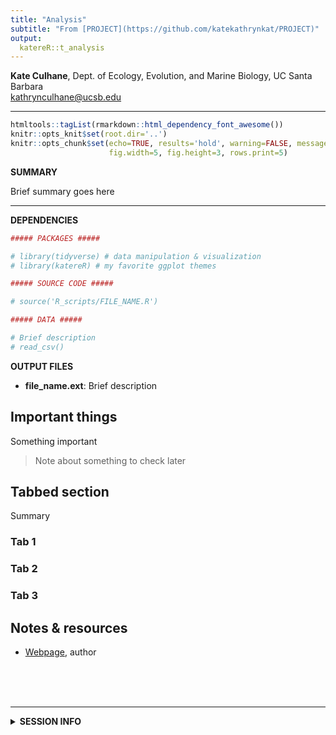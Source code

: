 ```yaml
---
title: "Analysis"
subtitle: "From [PROJECT](https://github.com/katekathrynkat/PROJECT)"
output:
  katereR::t_analysis
---
```


**Kate Culhane**, Dept. of Ecology, Evolution, and Marine Biology, UC Santa Barbara  
[kathrynculhane@ucsb.edu](kathrynculhane@ucsb.edu)
[<i class="fa fa-github"></i>](https://github.com/katekathrynkat/)
[<i class="fa fa-twitter"></i>](https://twitter.com/katekathrynkat/)

***

```r
htmltools::tagList(rmarkdown::html_dependency_font_awesome())
knitr::opts_knit$set(root.dir='..')
knitr::opts_chunk$set(echo=TRUE, results='hold', warning=FALSE, message=FALSE,
                      fig.width=5, fig.height=3, rows.print=5)
```

<div class = "summary">

**SUMMARY**

Brief summary goes here

</div>

***

**DEPENDENCIES**

```r

##### PACKAGES #####

# library(tidyverse) # data manipulation & visualization
# library(katereR) # my favorite ggplot themes

##### SOURCE CODE #####

# source('R_scripts/FILE_NAME.R')

##### DATA #####

# Brief description
# read_csv()

```

**OUTPUT FILES**

- **file_name.ext**: Brief description

## Important things

<div class = "important">

Something important

</div>

> Note about something to check later

## Tabbed section {.tabset .tabset-fade .tabset-pills}

Summary

### Tab 1

### Tab 2

### Tab 3

## Notes & resources

- [Webpage](link), author

<br>
<br>
<br>

***

<details><summary>**SESSION INFO**</summary>
```r
devtools::session_info()
```
</details>
